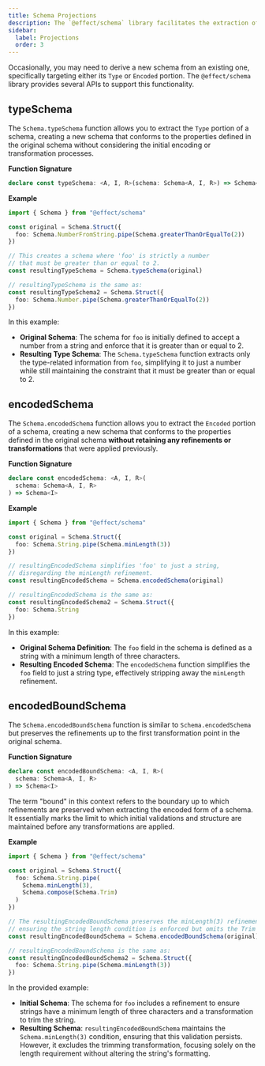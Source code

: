 ```yaml
---
title: Schema Projections
description: The `@effect/schema` library facilitates the extraction of `Type` or `Encoded` portions from schemas, streamlining the creation of new schemas based on old specifications.
sidebar:
  label: Projections
  order: 3
---
```


Occasionally, you may need to derive a new schema from an existing one, specifically targeting either its `Type` or `Encoded` portion. The `@effect/schema` library provides several APIs to support this functionality.

## typeSchema

The `Schema.typeSchema` function allows you to extract the `Type` portion of a schema, creating a new schema that conforms to the properties defined in the original schema without considering the initial encoding or transformation processes.

**Function Signature**

```ts showLineNumbers=false
declare const typeSchema: <A, I, R>(schema: Schema<A, I, R>) => Schema<A>
```

**Example**

```ts twoslash
import { Schema } from "@effect/schema"

const original = Schema.Struct({
  foo: Schema.NumberFromString.pipe(Schema.greaterThanOrEqualTo(2))
})

// This creates a schema where 'foo' is strictly a number
// that must be greater than or equal to 2.
const resultingTypeSchema = Schema.typeSchema(original)

// resultingTypeSchema is the same as:
const resultingTypeSchema2 = Schema.Struct({
  foo: Schema.Number.pipe(Schema.greaterThanOrEqualTo(2))
})
```

In this example:

- **Original Schema**: The schema for `foo` is initially defined to accept a number from a string and enforce that it is greater than or equal to 2.
- **Resulting Type Schema**: The `Schema.typeSchema` function extracts only the type-related information from `foo`, simplifying it to just a number while still maintaining the constraint that it must be greater than or equal to 2.

## encodedSchema

The `Schema.encodedSchema` function allows you to extract the `Encoded` portion of a schema,
creating a new schema that conforms to the properties defined in the original schema **without retaining any refinements or transformations** that were applied previously.

**Function Signature**

```ts showLineNumbers=false
declare const encodedSchema: <A, I, R>(
  schema: Schema<A, I, R>
) => Schema<I>
```

**Example**

```ts twoslash
import { Schema } from "@effect/schema"

const original = Schema.Struct({
  foo: Schema.String.pipe(Schema.minLength(3))
})

// resultingEncodedSchema simplifies 'foo' to just a string,
// disregarding the minLength refinement.
const resultingEncodedSchema = Schema.encodedSchema(original)

// resultingEncodedSchema is the same as:
const resultingEncodedSchema2 = Schema.Struct({
  foo: Schema.String
})
```

In this example:

- **Original Schema Definition**: The `foo` field in the schema is defined as a string with a minimum length of three characters.
- **Resulting Encoded Schema**: The `encodedSchema` function simplifies the `foo` field to just a string type, effectively stripping away the `minLength` refinement.

## encodedBoundSchema

The `Schema.encodedBoundSchema` function is similar to `Schema.encodedSchema` but preserves the refinements up to the first transformation point in the
original schema.

**Function Signature**

```ts showLineNumbers=false
declare const encodedBoundSchema: <A, I, R>(
  schema: Schema<A, I, R>
) => Schema<I>
```

The term "bound" in this context refers to the boundary up to which refinements are preserved when extracting the encoded form of a schema. It essentially marks the limit to which initial validations and structure are maintained before any transformations are applied.

**Example**

```ts twoslash
import { Schema } from "@effect/schema"

const original = Schema.Struct({
  foo: Schema.String.pipe(
    Schema.minLength(3),
    Schema.compose(Schema.Trim)
  )
})

// The resultingEncodedBoundSchema preserves the minLength(3) refinement,
// ensuring the string length condition is enforced but omits the Trim transformation.
const resultingEncodedBoundSchema = Schema.encodedBoundSchema(original)

// resultingEncodedBoundSchema is the same as:
const resultingEncodedBoundSchema2 = Schema.Struct({
  foo: Schema.String.pipe(Schema.minLength(3))
})
```

In the provided example:

- **Initial Schema**: The schema for `foo` includes a refinement to ensure strings have a minimum length of three characters and a transformation to trim the string.
- **Resulting Schema**: `resultingEncodedBoundSchema` maintains the `Schema.minLength(3)` condition, ensuring that this validation persists. However, it excludes the trimming transformation, focusing solely on the length requirement without altering the string's formatting.
